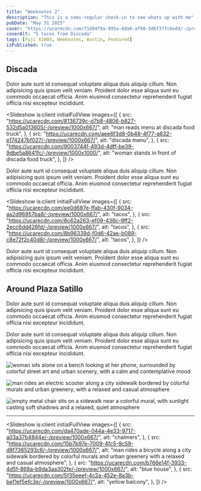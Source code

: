 ```yaml
---
title: "Weeknotes 2"
description: "This is a semi-regular check-in to see whats up with me"
pubDate: "May 31 2025"
cover: "https://ucarecdn.com/f1d94f9a-995a-4da0-af98-3d6f37fc6edd/-/preview/1000x667/"
coverAlt: "5 tacos from Discada"
tags: [Fuji X100V, Weeknotes, Austin, Featured]
isPublished: true
---
```



## Discada

Dolor aute sunt id consequat voluptate aliqua duis aliquip cillum. Non adipisicing quis ipsum velit veniam. Proident dolor esse aliqua sunt eu commodo occaecat officia. Anim eiusmod consectetur reprehenderit fugiat officia nisi excepteur incididunt.

<Slideshow
  is:client
  initialFullView
  images={[
    {
      src: "https://ucarecdn.com/8136739c-d7b8-4806-b827-532d5a013605/-/preview/1000x667/",
      alt: "man reads menu at discada food truck",
    },
    {
      src: "https://ucarecdn.com/aee6f3d8-0b48-4f77-a632-e174247bf027/-/preview/1000x667/",
      alt: "discada menu",
    },
    {
      src: "https://ucarecdn.com/9003744f-493d-4dff-be39-9dbe5a8641fc/-/preview/1000x1000/",
      alt: "woman stands in front of discada food truck",
    },
  ]}
/>

Dolor aute sunt id consequat voluptate aliqua duis aliquip cillum. Non adipisicing quis ipsum velit veniam. Proident dolor esse aliqua sunt eu commodo occaecat officia. Anim eiusmod consectetur reprehenderit fugiat officia nisi excepteur incididunt.

<Slideshow
  is:client
  initialFullView
  images={[
    {
      src: "https://ucarecdn.com/ee0d687e-ffab-430f-9034-aa2d96957ba8/-/preview/1000x667/",
      alt: "tacos",
    },
    {
      src: "https://ucarecdn.com/8c62a263-ef09-436c-9ff2-2ecc6dd426fd/-/preview/1000x667/",
      alt: "tacos",
    },
    {
      src: "https://ucarecdn.com/8b96339d-f0d6-42ae-b089-c8e72f2c40d8/-/preview/1000x667/",
      alt: "tacos",
    },
  ]}
/>

Dolor aute sunt id consequat voluptate aliqua duis aliquip cillum. Non adipisicing quis ipsum velit veniam. Proident dolor esse aliqua sunt eu commodo occaecat officia. Anim eiusmod consectetur reprehenderit fugiat officia nisi excepteur incididunt.

## Around Plaza Satillo

Dolor aute sunt id consequat voluptate aliqua duis aliquip cillum. Non adipisicing quis ipsum velit veniam. Proident dolor esse aliqua sunt eu commodo occaecat officia. Anim eiusmod consectetur reprehenderit fugiat officia nisi excepteur incididunt.

Dolor aute sunt id consequat voluptate aliqua duis aliquip cillum. Non adipisicing quis ipsum velit veniam. Proident dolor esse aliqua sunt eu commodo occaecat officia. Anim eiusmod consectetur reprehenderit fugiat officia nisi excepteur incididunt.

<ImageSlider>

![woman sits alone on a bench looking at her phone, surrounded by colorful street art and urban scenery, with a calm and contemplative mood](https://ucarecdn.com/f73c11f6-a086-4cac-9f5c-07a1a4a35110/-/preview/665x999/)

![man rides an electric scooter along a city sidewalk bordered by colorful murals and urban greenery, with a relaxed and casual atmosphere](https://ucarecdn.com/150c684d-0bb6-429e-93a2-a08c70c2aa5f/-/preview/666x1000/)

![empty metal chair sits on a sidewalk near a colorful mural, with sunlight casting soft shadows and a relaxed, quiet atmosphere](https://ucarecdn.com/924b649b-cc19-4ae2-b73f-add256692b6e/-/preview/666x1000/)

</ImageSlider>

---

<Slideshow
  is:client
  initialFullView
  images={[
    {
      src: "https://ucarecdn.com/da470ade-044a-4e33-9717-a03a37b4844e/-/preview/1000x667/",
      alt: "chalmers",
    },
    {
      src: "https://ucarecdn.com/15b7b97e-7009-4fc5-8c59-d8f7365293c6/-/preview/1000x667/",
      alt: "man rides a bicycle along a city sidewalk bordered by colorful murals and urban greenery with a relaxed and casual atmosphere",
    },
    {
      src: "https://ucarecdn.com/b766e14f-3933-4d5f-868a-b9da3aa302fe/-/preview/1000x667/",
      alt: "blue house",
    },
    {
      src: "https://ucarecdn.com/5f35eeef-4c2a-452e-8a3b-bef1ef5efc3e/-/preview/1000x667/",
      alt: "yellow balcony",
    },
  ]}
/>
